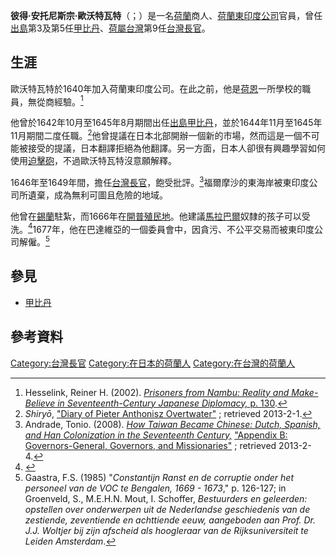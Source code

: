 {{Infobox officeholder
|honorific-prefix   = 
|name               = 彼得·安托尼斯宗·歐沃特瓦特<br />Pieter Anthonisz Overtwater
|honorific-suffix   = 
|image              = Overtwater.jpg
|imagesize          = 
|smallimage         = 
|caption            = 
|order              = 第3任[[出島|出島]]
|office             = 甲比丹
|term_start         = 1642年
|term_end           = 1643年
|predecessor        = {{le|揚·范·埃斯拉克|Jan van Elseracq}}
|successor          = {{le|揚·范·埃斯拉克|Jan van Elseracq}}
|order2              = 第5任[[出島|出島]]
|office2             = 甲比丹
|term_start2         = 1644年
|term_end2           = 1645年
|predecessor2        = {{le|揚·范·埃斯拉克|Jan van Elseracq}}
|successor2          = {{le|雷諾爾·范·茲姆|Renier van Tzum}}
|order3              = 第9任
|office3             = 台灣長官
|term_start3         = 1646年
|term_end3           = 1649年
|predecessor3        = [[法蘭索斯·卡隆|法蘭索斯·卡隆]]
|successor3          = [[尼可拉斯·費爾勃格|尼可拉斯·費爾勃格]]
|majority           = 
|birth_date   = 1610年
|birth_place  = [[荷蘭共和國|荷蘭共和國]][[荷恩|荷恩]]
|death_date   = 1682年4月28日
|death_place  = [[荷屬東印度|荷屬東印度]][[巴達維亞|巴達維亞]]
|restingplace = 
|restingplacecoordinates = 
|birthname    = 
|nationality  = [[荷蘭人|荷蘭人]]
|party        = 
|otherparty   = 
|spouse       = 
|partner      = 
|relations    = 
|children     = 
|residence    = 
|alma_mater   = 
|occupation   = 
|profession   = 
|religion     = 
|signature    = 
}}
'''彼得·安托尼斯宗·歐沃特瓦特'''（{{lang-nl|Pieter Anthonisz Overtwater}}；{{bd|1610年||1682年|4月28日|O}}）是一名[[荷蘭|荷蘭]]商人、[[荷蘭東印度公司|荷蘭東印度公司]]官員，曾任[[出島|出島]]第3及第5任[[甲比丹|甲比丹]]、[[荷屬台灣|荷屬台灣]]第9任[[台灣長官|台灣長官]]。

==生涯==
歐沃特瓦特於1640年加入荷蘭東印度公司。在此之前，他是[[荷恩|荷恩]]一所學校的職員，無從商經驗。<ref>Hesselink, Reiner H. (2002). [https://books.google.com/books?id=i5tHgje3_i8C&pg=PA130&dq=  ''Prisoners from Nambu: Reality and Make-Believe in Seventeenth-Century Japanese Diplomacy,'' p. 130].</ref>

他曾於1642年10月至1645年8月期間出任[[出島|出島]][[甲比丹|甲比丹]]，並於1644年11月至1645年11月期間二度任職。<ref>''Shiryō'', [http://www.hi.u-tokyo.ac.jp/tokushu/kaigai/Diaries/Volumes/E41071C3-553F-49FA-B5A0-E145FA27F0F4.html "Diary of Pieter Anthonisz Overtwater"] {{Wayback|url=http://www.hi.u-tokyo.ac.jp/tokushu/kaigai/Diaries/Volumes/E41071C3-553F-49FA-B5A0-E145FA27F0F4.html |date=20120329042424 }}; retrieved 2013-2-1.</ref>他曾提議在日本北部開辦一個新的市場，然而這是一個不可能被接受的提議，日本翻譯拒絕為他翻譯。另一方面，日本人卻很有興趣學習如何使用[[迫擊砲|迫擊砲]]，不過歐沃特瓦特沒意願解釋。

1646年至1649年間，擔任[[台灣長官|台灣長官]]，飽受批評。<ref>Andrade, Tonio. (2008). [http://cup.columbia.edu/book/978-0-231-12855-1/how-taiwan-became-chinese  ''How Taiwan Became Chinese: Dutch, Spanish, and Han Colonization in the Seventeenth Century,''] {{Wayback|url=http://cup.columbia.edu/book/978-0-231-12855-1/how-taiwan-became-chinese |date=20080502032012 }} [http://www.gutenberg-e.org/andrade/appB.html "Appendix B: Governors-General, Governors, and Missionaries"] {{Wayback|url=http://www.gutenberg-e.org/andrade/appB.html |date=20201111101218 }}; retrieved 2013-2-4.</ref>福爾摩沙的東海岸被東印度公司所遺棄，成為無利可圖且危險的地域。

他曾在[[斯里蘭卡|錫蘭]]駐紮，而1666年在[[開普殖民地|開普殖民地]]。他建議[[馬拉巴爾|馬拉巴爾]]奴隸的孩子可以受洗。<ref>{{Cite web |url=http://databases.tanap.net/cgh/main.cfm?artikelid=20964&zoekwoord=1666 |title=存档副本 |access-date=2017-02-09 |archive-date=2021-05-17 |archive-url=https://web.archive.org/web/20210517161643/http://databases.tanap.net/cgh/main.cfm?artikelid=20964&zoekwoord=1666 }}</ref>1677年，他在巴達維亞的一個委員會中，因貪污、不公平交易而被東印度公司解僱。<ref>Gaastra, F.S. (1985) "''Constantijn Ranst en de corruptie onder het personeel van de VOC te Bengalen, 1669 - 1673''," p. 126-127; in Groenveld, S., M.E.H.N. Mout, I. Schoffer, ''Bestuurders en geleerden: opstellen over onderwerpen uit de Nederlandse geschiedenis van de zestiende, zeventiende en achttiende eeuw, aangeboden aan Prof. Dr. J.J. Woltjer bij zijn afscheid als hoogleraar van de Rijksuniversiteit te Leiden Amsterdam''.</ref>

==參見==
*[[甲比丹|甲比丹]]

==參考資料==
{{reflist}}

{{s-start}}
{{s-off}}
{{succession box 
|before={{le|揚·范·埃斯拉克|Jan van Elseracq}}
|title=[[甲比丹|出島甲比丹]]
|after={{le|揚·范·埃斯拉克|Jan van Elseracq}}
|years=1642年－1643年}}
{{succession box 
|before={{le|揚·范·埃斯拉克|Jan van Elseracq}}
|title=[[甲比丹|出島甲比丹]]
|after={{le|雷諾爾·范·茲姆|Renier van Tzum}}
|years=1644年－1645年}}
{{succession box 
|before=[[法蘭索斯·卡隆|法蘭索斯·卡隆]]
|title=[[File:VOC.svg|16px]] [[台灣長官|台灣長官]] 
|after=[[尼可拉斯·費爾勃格|尼可拉斯·費爾勃格]]
|years=1646年－1650年}}
{{s-end}}
{{臺灣統治者}}
{{dutch Formosa}}

{{DEFAULTSORT:Overtwater, Pieter Anthoniszoon}}
[[Category:台灣長官|Category:台灣長官]]
[[Category:在日本的荷蘭人|Category:在日本的荷蘭人]]
[[Category:在台灣的荷蘭人|Category:在台灣的荷蘭人]]